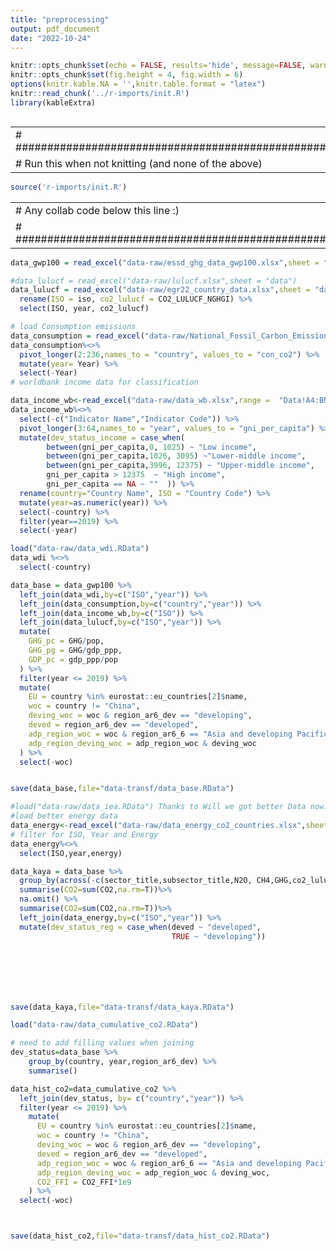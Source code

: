 ```yaml
---
title: "preprocessing"
output: pdf_document
date: "2022-10-24"
---
```


```r
knitr::opts_chunk$set(echo = FALSE, results='hide', message=FALSE, warning=FALSE)
knitr::opts_chunk$set(fig.height = 4, fig.width = 6)
options(knitr.kable.NA = '',knitr.table.format = "latex")
knitr::read_chunk('../r-imports/init.R')
library(kableExtra)
```

```r
```


---
# ##################################################
# Run this when not knitting (and none of the above)
---

```r
source('r-imports/init.R')
```

---
# Any collab code below this line :)
# ##################################################
---





```r
data_gwp100 = read_excel("data-raw/essd_ghg_data_gwp100.xlsx",sheet = "data")

#data_lulucf = read_excel("data-raw/lulucf.xlsx",sheet = "data")
data_lulucf = read_excel("data-raw/egr22_country_data.xlsx",sheet = "data") %>%
  rename(ISO = iso, co2_lulucf = CO2_LULUCF_NGHGI) %>%
  select(ISO, year, co2_lulucf)

# load Consumption emissions
data_consumption = read_excel("data-raw/National_Fossil_Carbon_Emissions_2022v1.0.xlsx",range =  "Consumption Emissions!A9:IB41")
data_consumption%<>%
  pivot_longer(2:236,names_to = "country", values_to = "con_co2") %>% 
  mutate(year= Year) %>% 
  select(-Year)
# worldbank income data for classification 

data_income_wb<-read_excel("data-raw/data_wb.xlsx",range =  "Data!A4:BN270")
data_income_wb%<>%
  select(-c("Indicator Name","Indicator Code")) %>% 
  pivot_longer(3:64,names_to = "year", values_to = "gni_per_capita") %>% 
  mutate(dev_status_income = case_when(
        between(gni_per_capita,0, 1025) ~ "Low income",
        between(gni_per_capita,1026, 3095) ~"Lower-middle income",
        between(gni_per_capita,3996, 12375) ~ "Upper-middle income",
        gni_per_capita > 12375  ~ "High income",
        gni_per_capita == NA ~ ""  )) %>% 
  rename(country="Country Name", ISO = "Country Code") %>% 
  mutate(year=as.numeric(year)) %>% 
  select(-country) %>% 
  filter(year==2019) %>% 
  select(-year)

load("data-raw/data_wdi.RData") 
data_wdi %<>%
  select(-country)

data_base = data_gwp100 %>%
  left_join(data_wdi,by=c("ISO","year")) %>%
  left_join(data_consumption,by=c("country","year")) %>%
  left_join(data_income_wb,by=c("ISO")) %>%
  left_join(data_lulucf,by=c("ISO","year")) %>%
  mutate(
    GHG_pc = GHG/pop,
    GHG_pg = GHG/gdp_ppp,
    GDP_pc = gdp_ppp/pop
  ) %>%
  filter(year <= 2019) %>% 
  mutate(
    EU = country %in% eurostat::eu_countries[2]$name,
    woc = country != "China",
    deving_woc = woc & region_ar6_dev == "developing",
    deved = region_ar6_dev == "developed",
    adp_region_woc = woc & region_ar6_6 == "Asia and developing Pacific",
    adp_region_deving_woc = adp_region_woc & deving_woc
  ) %>% 
  select(-woc)


save(data_base,file="data-transf/data_base.RData")
```


```r

#load("data-raw/data_iea.RData") Thanks to Will we got better Data now. 
#load better energy data 
data_energy<-read_excel("data-raw/data_energy_co2_countries.xlsx",sheet = "data")
# filter for ISO, Year and Energy
data_energy%<>%
  select(ISO,year,energy)

data_kaya = data_base %>% 
  group_by(across(-c(sector_title,subsector_title,N2O, CH4,GHG,co2_lulucf,gdp_ppp, Fgas,GHG_pc,GHG_pg,CO2))) %>% 
  summarise(CO2=sum(CO2,na.rm=T))%>%
  na.omit() %>% 
  summarise(CO2=sum(CO2,na.rm=T))%>%
  left_join(data_energy,by=c("ISO","year")) %>% 
  mutate(dev_status_reg = case_when(deved ~ "developed",
                                    TRUE ~ "developing")) 







save(data_kaya,file="data-transf/data_kaya.RData")
```


```r
load("data-raw/data_cumulative_co2.RData")

# need to add filling values when joining
dev_status=data_base %>% 
    group_by(country, year,region_ar6_dev) %>% 
    summarise()

data_hist_co2=data_cumulative_co2 %>% 
  left_join(dev_status, by= c("country","year")) %>% 
  filter(year <= 2019) %>% 
    mutate(
      EU = country %in% eurostat::eu_countries[2]$name,
      woc = country != "China",
      deving_woc = woc & region_ar6_dev == "developing",
      deved = region_ar6_dev == "developed",
      adp_region_woc = woc & region_ar6_6 == "Asia and developing Pacific",
      adp_region_deving_woc = adp_region_woc & deving_woc,
      CO2_FFI = CO2_FFI*1e9
    ) %>% 
  select(-woc)



save(data_hist_co2,file="data-transf/data_hist_co2.RData")
```

